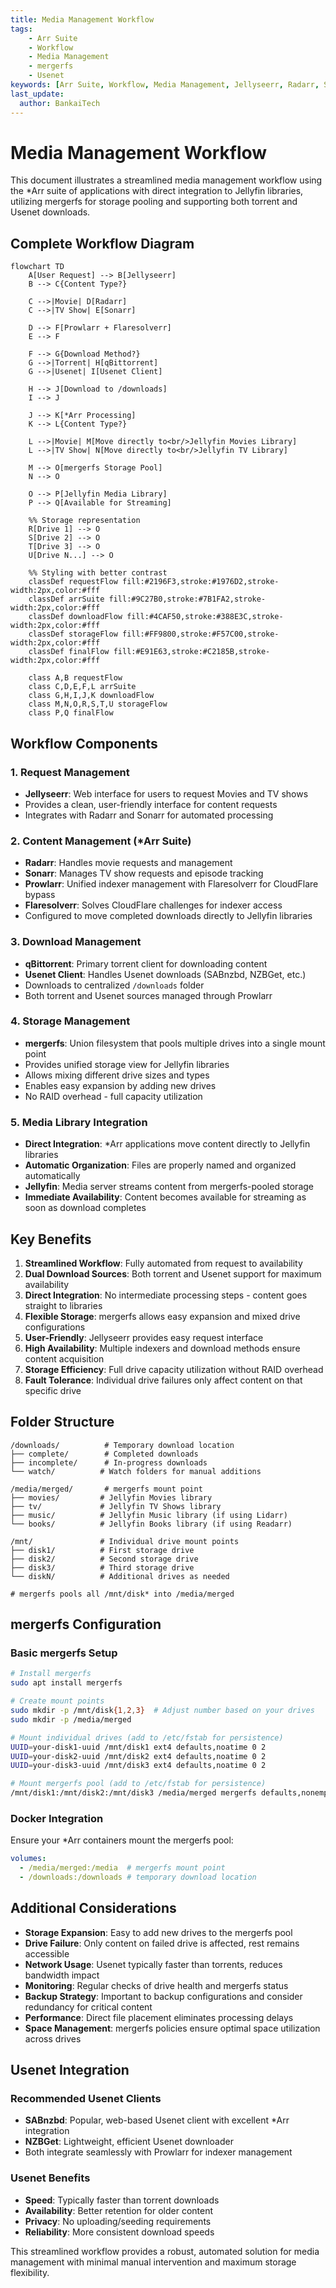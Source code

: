 ```yaml
---
title: Media Management Workflow
tags:
    - Arr Suite
    - Workflow
    - Media Management
    - mergerfs
    - Usenet
keywords: [Arr Suite, Workflow, Media Management, Jellyseerr, Radarr, Sonarr, Prowlarr, qBittorrent, Usenet, mergerfs, Jellyfin]
last_update:
  author: BankaiTech
---
```


# Media Management Workflow

This document illustrates a streamlined media management workflow using the *Arr suite of applications with direct integration to Jellyfin libraries, utilizing mergerfs for storage pooling and supporting both torrent and Usenet downloads.

## Complete Workflow Diagram

```mermaid
flowchart TD
    A[User Request] --> B[Jellyseerr]
    B --> C{Content Type?}
    
    C -->|Movie| D[Radarr]
    C -->|TV Show| E[Sonarr]
    
    D --> F[Prowlarr + Flaresolverr]
    E --> F
    
    F --> G{Download Method?}
    G -->|Torrent| H[qBittorrent]
    G -->|Usenet| I[Usenet Client]
    
    H --> J[Download to /downloads]
    I --> J
    
    J --> K[*Arr Processing]
    K --> L{Content Type?}
    
    L -->|Movie| M[Move directly to<br/>Jellyfin Movies Library]
    L -->|TV Show| N[Move directly to<br/>Jellyfin TV Library]
    
    M --> O[mergerfs Storage Pool]
    N --> O
    
    O --> P[Jellyfin Media Library]
    P --> Q[Available for Streaming]
    
    %% Storage representation
    R[Drive 1] --> O
    S[Drive 2] --> O
    T[Drive 3] --> O
    U[Drive N...] --> O
    
    %% Styling with better contrast
    classDef requestFlow fill:#2196F3,stroke:#1976D2,stroke-width:2px,color:#fff
    classDef arrSuite fill:#9C27B0,stroke:#7B1FA2,stroke-width:2px,color:#fff
    classDef downloadFlow fill:#4CAF50,stroke:#388E3C,stroke-width:2px,color:#fff
    classDef storageFlow fill:#FF9800,stroke:#F57C00,stroke-width:2px,color:#fff
    classDef finalFlow fill:#E91E63,stroke:#C2185B,stroke-width:2px,color:#fff
    
    class A,B requestFlow
    class C,D,E,F,L arrSuite
    class G,H,I,J,K downloadFlow
    class M,N,O,R,S,T,U storageFlow
    class P,Q finalFlow
```

## Workflow Components

### 1. Request Management
- **Jellyseerr**: Web interface for users to request Movies and TV shows
- Provides a clean, user-friendly interface for content requests
- Integrates with Radarr and Sonarr for automated processing

### 2. Content Management (*Arr Suite)
- **Radarr**: Handles movie requests and management
- **Sonarr**: Manages TV show requests and episode tracking
- **Prowlarr**: Unified indexer management with Flaresolverr for CloudFlare bypass
- **Flaresolverr**: Solves CloudFlare challenges for indexer access
- Configured to move completed downloads directly to Jellyfin libraries

### 3. Download Management
- **qBittorrent**: Primary torrent client for downloading content
- **Usenet Client**: Handles Usenet downloads (SABnzbd, NZBGet, etc.)
- Downloads to centralized `/downloads` folder
- Both torrent and Usenet sources managed through Prowlarr

### 4. Storage Management
- **mergerfs**: Union filesystem that pools multiple drives into a single mount point
- Provides unified storage view for Jellyfin libraries
- Allows mixing different drive sizes and types
- Enables easy expansion by adding new drives
- No RAID overhead - full capacity utilization

### 5. Media Library Integration
- **Direct Integration**: *Arr applications move content directly to Jellyfin libraries
- **Automatic Organization**: Files are properly named and organized automatically
- **Jellyfin**: Media server streams content from mergerfs-pooled storage
- **Immediate Availability**: Content becomes available for streaming as soon as download completes

## Key Benefits

1. **Streamlined Workflow**: Fully automated from request to availability
2. **Dual Download Sources**: Both torrent and Usenet support for maximum availability
3. **Direct Integration**: No intermediate processing steps - content goes straight to libraries
4. **Flexible Storage**: mergerfs allows easy expansion and mixed drive configurations
5. **User-Friendly**: Jellyseerr provides easy request interface
6. **High Availability**: Multiple indexers and download methods ensure content acquisition
7. **Storage Efficiency**: Full drive capacity utilization without RAID overhead
8. **Fault Tolerance**: Individual drive failures only affect content on that specific drive

## Folder Structure

```
/downloads/          # Temporary download location
├── complete/        # Completed downloads
├── incomplete/      # In-progress downloads
└── watch/          # Watch folders for manual additions

/media/merged/       # mergerfs mount point
├── movies/         # Jellyfin Movies library
├── tv/             # Jellyfin TV Shows library
├── music/          # Jellyfin Music library (if using Lidarr)
└── books/          # Jellyfin Books library (if using Readarr)

/mnt/               # Individual drive mount points
├── disk1/          # First storage drive
├── disk2/          # Second storage drive
├── disk3/          # Third storage drive
└── diskN/          # Additional drives as needed

# mergerfs pools all /mnt/disk* into /media/merged
```

## mergerfs Configuration

### Basic mergerfs Setup

```bash
# Install mergerfs
sudo apt install mergerfs

# Create mount points
sudo mkdir -p /mnt/disk{1,2,3}  # Adjust number based on your drives
sudo mkdir -p /media/merged

# Mount individual drives (add to /etc/fstab for persistence)
UUID=your-disk1-uuid /mnt/disk1 ext4 defaults,noatime 0 2
UUID=your-disk2-uuid /mnt/disk2 ext4 defaults,noatime 0 2
UUID=your-disk3-uuid /mnt/disk3 ext4 defaults,noatime 0 2

# Mount mergerfs pool (add to /etc/fstab for persistence)
/mnt/disk1:/mnt/disk2:/mnt/disk3 /media/merged mergerfs defaults,nonempty,allow_other,use_ino,cache.files=off,moveonenospc=true,dropcacheonclose=true,minfreespace=50G,fsname=mergerfs-pool,category.create=mfs 0 0
```

### Docker Integration

Ensure your *Arr containers mount the mergerfs pool:

```yaml
volumes:
  - /media/merged:/media  # mergerfs mount point
  - /downloads:/downloads # temporary download location
```

## Additional Considerations

- **Storage Expansion**: Easy to add new drives to the mergerfs pool
- **Drive Failure**: Only content on failed drive is affected, rest remains accessible
- **Network Usage**: Usenet typically faster than torrents, reduces bandwidth impact
- **Monitoring**: Regular checks of drive health and mergerfs status
- **Backup Strategy**: Important to backup configurations and consider redundancy for critical content
- **Performance**: Direct file placement eliminates processing delays
- **Space Management**: mergerfs policies ensure optimal space utilization across drives

## Usenet Integration

### Recommended Usenet Clients

- **SABnzbd**: Popular, web-based Usenet client with excellent *Arr integration
- **NZBGet**: Lightweight, efficient Usenet downloader
- Both integrate seamlessly with Prowlarr for indexer management

### Usenet Benefits

- **Speed**: Typically faster than torrent downloads
- **Availability**: Better retention for older content
- **Privacy**: No uploading/seeding requirements
- **Reliability**: More consistent download speeds

This streamlined workflow provides a robust, automated solution for media management with minimal manual intervention and maximum storage flexibility.

<BuyMeACoffeeButton />
